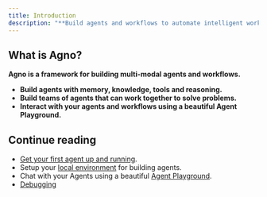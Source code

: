 ```yaml
---
title: Introduction
description: "**Build agents and workflows to automate intelligent work.**"
---
```


## What is Agno?

**Agno is a framework for building multi-modal agents and workflows.**

- **Build agents with memory, knowledge, tools and reasoning.**
- **Build teams of agents that can work together to solve problems.**
- **Interact with your agents and workflows using a beautiful Agent Playground.**

## Continue reading

- [Get your first agent up and running](/first-agent).
- Setup your [local environment](/local-dev) for building agents.
- Chat with your Agents using a beautiful [Agent Playground](/playground).
- [Debugging](/debugging)
